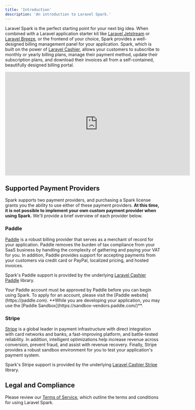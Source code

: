 ```yaml
---
title: 'Introduction'
description: 'An introduction to Laravel Spark.'
---
```


Laravel Spark is the perfect starting point for your next big idea. When combined with a Laravel application starter kit like [Laravel Jetstream](https://jetstream.laravel.com) or [Laravel Breeze](https://laravel.com/docs/starter-kits), or the frontend of your choice, Spark provides a well-designed billing management panel for your application. Spark, which is built on the power of [Laravel Cashier](https://laravel.com/docs/billing), allows your customers to subscribe to monthly or yearly billing plans, manage their payment method, update their subscription plans, and download their invoices all from a self-contained, beautifully designed billing portal.

<Frame>
    <iframe width="600" height="337" src="https://www.youtube.com/embed/-wAmFagQSzI" frameborder="0" allow="accelerometer; autoplay; clipboard-write; encrypted-media; gyroscope; picture-in-picture" allowfullscreen></iframe>
</Frame>

## Supported Payment Providers

Spark supports two payment providers, and purchasing a Spark license grants you the ability to use either of these payment providers. **At this time, it is not possible to implement your own custom payment provider when using Spark.** We'll provide a brief overview of each provider below.

### Paddle

[Paddle](https://paddle.com) is a robust billing provider that serves as a merchant of record for your application. Paddle removes the burden of tax compliance from your SaaS business by handling the complexity of gathering and paying your VAT for you. In addition, Paddle provides support for accepting payments from your customers via credit card or PayPal, localized pricing, and hosted invoices.

Spark's Paddle support is provided by the underlying [Laravel Cashier Paddle](https://laravel.com/docs/cashier-paddle) library.

<Warning>
    Your Paddle account must be approved by Paddle before you can begin using Spark. To apply for an account, please visit the [Paddle website](https://paddle.com). **While you are developing your application, you may use the [Paddle Sandbox](https://sandbox-vendors.paddle.com/)**.
</Warning>

### Stripe

[Stripe](https://stripe.com) is a global leader in payment infrastructure with direct integration with card networks and banks, a fast-improving platform, and battle-tested reliability. In addition, intelligent optimizations help increase revenue across conversion, prevent fraud, and assist with revenue recovery. Finally, Stripe provides a robust sandbox environment for you to test your application's payment system.

Spark's Stripe support is provided by the underlying [Laravel Cashier Stripe](https://laravel.com/docs/billing) library.

## Legal and Compliance

Please review our [Terms of Service](https://spark.laravel.com/terms), which outline the terms and conditions for using Laravel Spark.